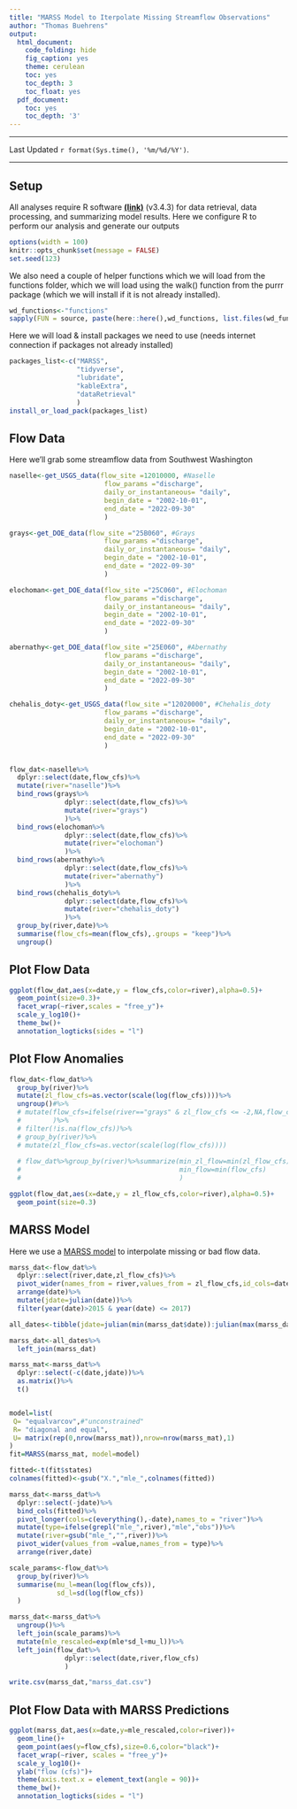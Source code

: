 ```yaml
---
title: "MARSS Model to Iterpolate Missing Streamflow Observations"
author: "Thomas Buehrens"
output:
  html_document:
    code_folding: hide
    fig_caption: yes
    theme: cerulean
    toc: yes
    toc_depth: 3
    toc_float: yes
  pdf_document:
    toc: yes
    toc_depth: '3'
---
```


***

Last Updated `r format(Sys.time(), '%m/%d/%Y')`.

***


## Setup
All analyses require R software [**(link)**](https://cran.r-project.org/) (v3.4.3) for data retrieval, data processing, and summarizing model results. Here we configure R to perform our analysis and generate our outputs
```r
options(width = 100)
knitr::opts_chunk$set(message = FALSE)
set.seed(123)
```

We also need a couple of helper functions which we will load from the functions folder, which we will load using the walk() function from the purrr package (which we will install if it is not already installed).
```r
wd_functions<-"functions"
sapply(FUN = source, paste(here::here(),wd_functions, list.files(wd_functions), sep="/"))
```

Here we will load & install packages we need to use (needs internet connection if packages not already installed)
```r
packages_list<-c("MARSS",
                 "tidyverse",
                 "lubridate", 
                 "kableExtra",
                 "dataRetrieval"
                 ) 
install_or_load_pack(packages_list)
```

## Flow Data
Here we'll grab some streamflow data from Southwest Washington
```r
naselle<-get_USGS_data(flow_site =12010000, #Naselle
                        flow_params ="discharge",
                        daily_or_instantaneous= "daily",
                        begin_date = "2002-10-01",
                        end_date = "2022-09-30"
                        )

grays<-get_DOE_data(flow_site ="25B060", #Grays
                        flow_params ="discharge",
                        daily_or_instantaneous= "daily",
                        begin_date = "2002-10-01",
                        end_date = "2022-09-30"
                        )

elochoman<-get_DOE_data(flow_site ="25C060", #Elochoman
                        flow_params ="discharge",
                        daily_or_instantaneous= "daily",
                        begin_date = "2002-10-01",
                        end_date = "2022-09-30"
                        )

abernathy<-get_DOE_data(flow_site ="25E060", #Abernathy
                        flow_params ="discharge",
                        daily_or_instantaneous= "daily",
                        begin_date = "2002-10-01",
                        end_date = "2022-09-30"
                        )

chehalis_doty<-get_USGS_data(flow_site ="12020000", #Chehalis_doty
                        flow_params ="discharge",
                        daily_or_instantaneous= "daily",
                        begin_date = "2002-10-01",
                        end_date = "2022-09-30"
                        )


flow_dat<-naselle%>%
  dplyr::select(date,flow_cfs)%>%
  mutate(river="naselle")%>%
  bind_rows(grays%>%
              dplyr::select(date,flow_cfs)%>%
              mutate(river="grays")
              )%>%
  bind_rows(elochoman%>%
              dplyr::select(date,flow_cfs)%>%
              mutate(river="elochoman")
              )%>%
  bind_rows(abernathy%>%
              dplyr::select(date,flow_cfs)%>%
              mutate(river="abernathy")
              )%>%
  bind_rows(chehalis_doty%>%
              dplyr::select(date,flow_cfs)%>%
              mutate(river="chehalis_doty")
              )%>%
  group_by(river,date)%>%
  summarise(flow_cfs=mean(flow_cfs),.groups = "keep")%>%
  ungroup()
```

## Plot Flow Data
```r
ggplot(flow_dat,aes(x=date,y = flow_cfs,color=river),alpha=0.5)+
  geom_point(size=0.3)+
  facet_wrap(~river,scales = "free_y")+
  scale_y_log10()+
  theme_bw()+
  annotation_logticks(sides = "l") 
```

## Plot Flow Anomalies
```r
flow_dat<-flow_dat%>%
  group_by(river)%>%
  mutate(zl_flow_cfs=as.vector(scale(log(flow_cfs))))%>%
  ungroup()#%>%
  # mutate(flow_cfs=ifelse(river=="grays" & zl_flow_cfs <= -2,NA,flow_cfs),
  #        )%>%
  # filter(!is.na(flow_cfs))%>%
  # group_by(river)%>%
  # mutate(zl_flow_cfs=as.vector(scale(log(flow_cfs))))
  
  # flow_dat%>%group_by(river)%>%summarize(min_zl_flow=min(zl_flow_cfs),
  #                                        min_flow=min(flow_cfs)
  #                                        )

ggplot(flow_dat,aes(x=date,y = zl_flow_cfs,color=river),alpha=0.5)+
  geom_point(size=0.3)
```

## MARSS Model 
Here we use a [MARSS model](https://cran.r-project.org/web/packages/MARSS/citation.html) to interpolate missing or bad flow data.
```r
marss_dat<-flow_dat%>%
  dplyr::select(river,date,zl_flow_cfs)%>%
  pivot_wider(names_from = river,values_from = zl_flow_cfs,id_cols=date)%>%
  arrange(date)%>%
  mutate(jdate=julian(date))%>%
  filter(year(date)>2015 & year(date) <= 2017)

all_dates<-tibble(jdate=julian(min(marss_dat$date)):julian(max(marss_dat$date)))

marss_dat<-all_dates%>%
  left_join(marss_dat)

marss_mat<-marss_dat%>%
  dplyr::select(-c(date,jdate))%>%
  as.matrix()%>%
  t()


model=list(
 Q= "equalvarcov",#"unconstrained"
 R= "diagonal and equal",
 U= matrix(rep(0,nrow(marss_mat)),nrow=nrow(marss_mat),1)
)
fit=MARSS(marss_mat, model=model)

fitted<-t(fit$states)
colnames(fitted)<-gsub("X.","mle_",colnames(fitted))

marss_dat<-marss_dat%>%
  dplyr::select(-jdate)%>%
  bind_cols(fitted)%>%
  pivot_longer(cols=c(everything(),-date),names_to = "river")%>%
  mutate(type=ifelse(grepl("mle_",river),"mle","obs"))%>%
  mutate(river=gsub("mle_","",river))%>%
  pivot_wider(values_from =value,names_from = type)%>%
  arrange(river,date)

scale_params<-flow_dat%>%
  group_by(river)%>%
  summarise(mu_l=mean(log(flow_cfs)),
            sd_l=sd(log(flow_cfs))
  )

marss_dat<-marss_dat%>%
  ungroup()%>%
  left_join(scale_params)%>%
  mutate(mle_rescaled=exp(mle*sd_l+mu_l))%>%
  left_join(flow_dat%>%
              dplyr::select(date,river,flow_cfs)
              )

write.csv(marss_dat,"marss_dat.csv")
```

## Plot Flow Data with MARSS Predictions
```r
ggplot(marss_dat,aes(x=date,y=mle_rescaled,color=river))+
  geom_line()+
  geom_point(aes(y=flow_cfs),size=0.6,color="black")+
  facet_wrap(~river, scales = "free_y")+
  scale_y_log10()+
  ylab("flow (cfs)")+
  theme(axis.text.x = element_text(angle = 90))+
  theme_bw()+
  annotation_logticks(sides = "l") 
```
